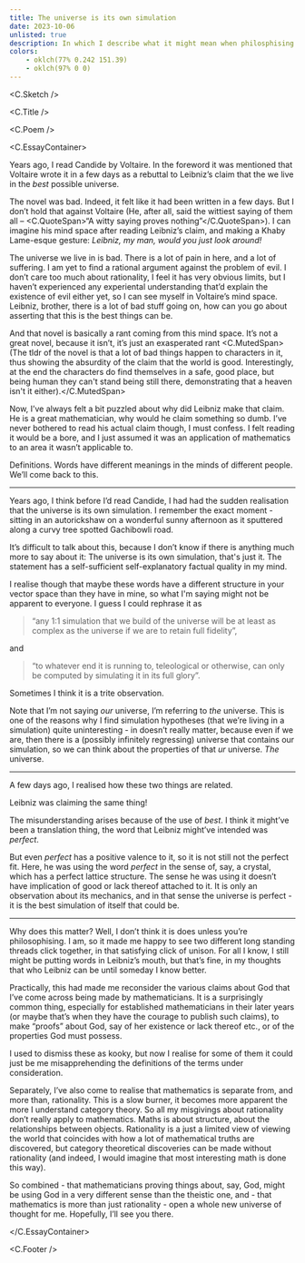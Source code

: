 ```yaml
---
title: The universe is its own simulation
date: 2023-10-06
unlisted: true
description: In which I describe what it might mean when philosphising mathematicians say that the universe is perfect
colors:
    - oklch(77% 0.242 151.39)
    - oklch(97% 0 0)
---
```



<C.Sketch />

<C.Title />

<C.Poem />

<C.EssayContainer>

Years ago, I read Candide by Voltaire. In the foreword it was mentioned that
Voltaire wrote it in a few days as a rebuttal to Leibniz’s claim that the we
live in the _best_ possible universe.

The novel was bad. Indeed, it felt like it had been written in a few days. But I
don’t hold that against Voltaire (He, after all, said the wittiest saying of
them all – <C.QuoteSpan>“A witty saying proves nothing”</C.QuoteSpan>). I can
imagine his mind space after reading Leibniz’s claim, and making a Khaby
Lame-esque gesture: _Leibniz, my man, would you just look around!_

The universe we live in is bad. There is a lot of pain in here, and a lot of
suffering. I am yet to find a rational argument against the problem of evil. I
don’t care too much about rationality, I feel it has very obvious limits, but I
haven’t experienced any experiental understanding that’d explain the existence
of evil either yet, so I can see myself in Voltaire’s mind space. Leibniz,
brother, there is a lot of bad stuff going on, how can you go about asserting
that this is the best things can be.

And that novel is basically a rant coming from this mind space. It’s not a great
novel, because it isn’t, it’s just an exasperated rant <C.MutedSpan>(The tldr of
the novel is that a lot of bad things happen to characters in it, thus showing
the absurdity of the claim that the world is good. Interestingly, at the end the
characters do find themselves in a safe, good place, but being human they can't
stand being still there, demonstrating that a heaven isn't it
either).</C.MutedSpan>

Now, I’ve always felt a bit puzzled about why did Leibniz make that claim. He is
a great mathematician, why would he claim something so dumb. I’ve never bothered
to read his actual claim though, I must confess. I felt reading it would be a
bore, and I just assumed it was an application of mathematics to an area it
wasn’t applicable to.

Definitions. Words have different meanings in the minds of different people.
We’ll come back to this.

---

Years ago, I think before I’d read Candide, I had had the sudden realisation
that the universe is its own simulation. I remember the exact moment - sitting
in an autorickshaw on a wonderful sunny afternoon as it sputtered along a curvy
tree spotted Gachibowli road.

It’s difficult to talk about this, because I don’t know if there is anything
much more to say about it: The universe is its own simulation, that's just it.
The statement has a self-sufficient self-explanatory factual quality in my mind.

I realise though that maybe these words have a different structure in your
vector space than they have in mine, so what I'm saying might not be apparent to
everyone. I guess I could rephrase it as

> “any 1:1 simulation that we build of the universe will be at least as complex
> as the universe if we are to retain full fidelity”,

and

> “to whatever end it is running to, teleological or otherwise, can only be
> computed by simulating it in its full glory”.

Sometimes I think it is a trite observation.

Note that I’m not saying _our_ universe, I’m referring to _the_ universe. This
is one of the reasons why I find simulation hypotheses (that we’re living in a
simulation) quite uninteresting - in doesn’t really matter, because even if we
are, then there is a (possibly infinitely regressing) universe that contains our
simulation, so we can think about the properties of that _ur_ universe. _The_
universe.

---

A few days ago, I realised how these two things are related.

Leibniz was claiming the same thing!

The misunderstanding arises because of the use of _best_. I think it might’ve
been a translation thing, the word that Leibniz might’ve intended was _perfect_.

But even _perfect_ has a positive valence to it, so it is not still not the
perfect fit. Here, he was using the word _perfect_ in the sense of, say, a
crystal, which has a perfect lattice structure. The sense he was using it
doesn’t have implication of good or lack thereof attached to it. It is only an
observation about its mechanics, and in that sense the universe is perfect - it
is the best simulation of itself that could be.

---

Why does this matter? Well, I don’t think it is does unless you’re
philosophising. I am, so it made me happy to see two different long standing
threads click together, in that satisfying click of unison. For all I know, I
still might be putting words in Leibniz’s mouth, but that’s fine, in my thoughts
that who Leibniz can be until someday I know better.

Practically, this had made me reconsider the various claims about God that I’ve
come across being made by mathematicians. It is a surprisingly common thing,
especially for established mathematicians in their later years (or maybe that’s
when they have the courage to publish such claims), to make “proofs” about God,
say of her existence or lack thereof etc., or of the properties God must
possess.

I used to dismiss these as kooky, but now I realise for some of them it could
just be me misapprehending the definitions of the terms under consideration.

Separately, I’ve also come to realise that mathematics is separate from, and
more than, rationality. This is a slow burner, it becomes more apparent the more
I understand category theory. So all my misgivings about rationality don’t
really apply to mathematics. Maths is about structure, about the relationships
between objects. Rationality is a just a limited view of viewing the world that
coincides with how a lot of mathematical truths are discovered, but category
theoretical discoveries can be made without rationality (and indeed, I would
imagine that most interesting math is done this way).

So combined - that mathematicians proving things about, say, God, might be using
God in a very different sense than the theistic one, and - that mathematics is
more than just rationality - open a whole new universe of thought for me.
Hopefully, I’ll see you there.

</C.EssayContainer>

<C.Footer />
